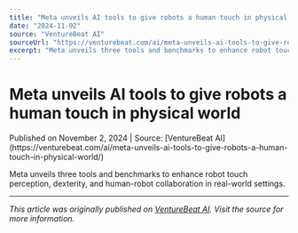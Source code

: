 ```yaml
---
title: "Meta unveils AI tools to give robots a human touch in physical world"
date: "2024-11-02"
source: "VentureBeat AI"
sourceUrl: "https://venturebeat.com/ai/meta-unveils-ai-tools-to-give-robots-a-human-touch-in-physical-world/"
excerpt: "Meta unveils three tools and benchmarks to enhance robot touch perception, dexterity, and human-robot collaboration in real-world settings...."
---
```


# Meta unveils AI tools to give robots a human touch in physical world

<div class="text-sm text-gray-500 mb-4">
  Published on November 2, 2024 | Source: [VentureBeat AI](https://venturebeat.com/ai/meta-unveils-ai-tools-to-give-robots-a-human-touch-in-physical-world/)
</div>

Meta unveils three tools and benchmarks to enhance robot touch perception, dexterity, and human-robot collaboration in real-world settings.

---

*This article was originally published on [VentureBeat AI](https://venturebeat.com/ai/meta-unveils-ai-tools-to-give-robots-a-human-touch-in-physical-world/). Visit the source for more information.*
